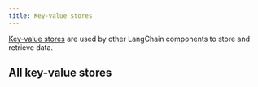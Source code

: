 ```yaml
---
title: Key-value stores
---
```


[Key-value stores](/oss/python/concepts/key_value_stores) are used by other LangChain components to store and retrieve data.

## All key-value stores

<IndexTable />

